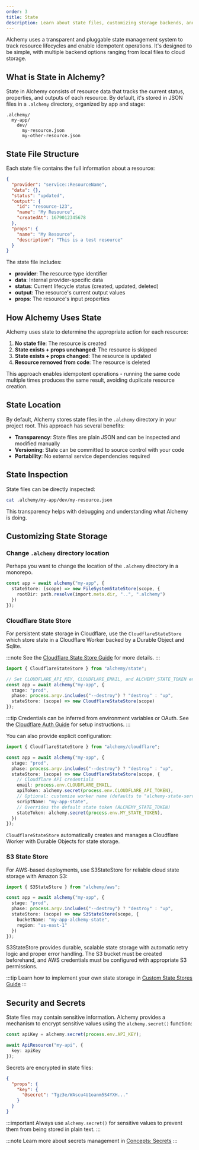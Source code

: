 ```yaml
---
order: 3
title: State
description: Learn about state files, customizing storage backends, and securing sensitive data.
---
```


Alchemy uses a transparent and pluggable state management system to track resource lifecycles and enable idempotent operations. It's designed to be simple, with multiple backend options ranging from local files to cloud storage.

## What is State in Alchemy?

State in Alchemy consists of resource data that tracks the current status, properties, and outputs of each resource. By default, it's stored in JSON files in a `.alchemy` directory, organized by app and stage:

```
.alchemy/
  my-app/
    dev/
      my-resource.json
      my-other-resource.json
```

## State File Structure

Each state file contains the full information about a resource:

```json
{
  "provider": "service::ResourceName",
  "data": {},
  "status": "updated",
  "output": {
    "id": "resource-123",
    "name": "My Resource",
    "createdAt": 1679012345678
  },
  "props": {
    "name": "My Resource",
    "description": "This is a test resource"
  }
}
```

The state file includes:

- **provider**: The resource type identifier
- **data**: Internal provider-specific data
- **status**: Current lifecycle status (created, updated, deleted)
- **output**: The resource's current output values
- **props**: The resource's input properties

## How Alchemy Uses State

Alchemy uses state to determine the appropriate action for each resource:

1. **No state file**: The resource is created
2. **State exists + props unchanged**: The resource is skipped
3. **State exists + props changed**: The resource is updated
4. **Resource removed from code**: The resource is deleted

This approach enables idempotent operations - running the same code multiple times produces the same result, avoiding duplicate resource creation.

## State Location

By default, Alchemy stores state files in the `.alchemy` directory in your project root. This approach has several benefits:

- **Transparency**: State files are plain JSON and can be inspected and modified manually
- **Versioning**: State can be committed to source control with your code
- **Portability**: No external service dependencies required

## State Inspection

State files can be directly inspected:

```bash
cat .alchemy/my-app/dev/my-resource.json
```

This transparency helps with debugging and understanding what Alchemy is doing.

## Customizing State Storage

### Change `.alchemy` directory location

Perhaps you want to change the location of the `.alchemy` directory in a monorepo.

```typescript
const app = await alchemy("my-app", {
  stateStore: (scope) => new FileSystemStateStore(scope, {
    rootDir: path.resolve(import.meta.dir, "..", ".alchemy")
  })
});
```

### Cloudflare State Store

For persistent state storage in Cloudflare, use the `CloudflareStateStore` which store state in a Cloudflare Worker backed by a Durable Object and Sqlite.

:::note
See the [Cloudflare State Store Guide](/guides/cloudflare-state-store) for more details.
:::

```typescript
import { CloudflareStateStore } from "alchemy/state";

// Set CLOUDFLARE_API_KEY, CLOUDFLARE_EMAIL, and ALCHEMY_STATE_TOKEN env vars
const app = await alchemy("my-app", {
  stage: "prod",
  phase: process.argv.includes("--destroy") ? "destroy" : "up",
  stateStore: (scope) => new CloudflareStateStore(scope)
});
```

:::tip
Credentials can be inferred from environment variables or OAuth. See the [Cloudflare Auth Guide](../cloudflare-auth) for setup instructions.
:::

You can also provide explicit configuration:

```typescript
import { CloudflareStateStore } from "alchemy/cloudflare";

const app = await alchemy("my-app", {
  stage: "prod", 
  phase: process.argv.includes("--destroy") ? "destroy" : "up",
  stateStore: (scope) => new CloudflareStateStore(scope, {
    // Cloudflare API credentials
    email: process.env.CLOUDFLARE_EMAIL,
    apiToken: alchemy.secret(process.env.CLOUDFLARE_API_TOKEN),
    // Optional: customize worker name (defaults to "alchemy-state-service")
    scriptName: "my-app-state",
    // Overrides the default state token (ALCHEMY_STATE_TOKEN)
    stateToken: alchemy.secret(process.env.MY_STATE_TOKEN),
  })
});
```

`CloudflareStateStore` automatically creates and manages a Cloudflare Worker with Durable Objects for state storage.

### S3 State Store

For AWS-based deployments, use S3StateStore for reliable cloud state storage with Amazon S3:

```typescript
import { S3StateStore } from "alchemy/aws";

const app = await alchemy("my-app", {
  stage: "prod",
  phase: process.argv.includes("--destroy") ? "destroy" : "up",
  stateStore: (scope) => new S3StateStore(scope, {
    bucketName: "my-app-alchemy-state",
    region: "us-east-1"
  })
});
```

S3StateStore provides durable, scalable state storage with automatic retry logic and proper error handling. The S3 bucket must be created beforehand, and AWS credentials must be configured with appropriate S3 permissions.

:::tip
Learn how to implement your own state storage in [Custom State Stores Guide](../custom-state-store)
:::

## Security and Secrets

State files may contain sensitive information. Alchemy provides a mechanism to encrypt sensitive values using the `alchemy.secret()` function:

```typescript
const apiKey = alchemy.secret(process.env.API_KEY);

await ApiResource("my-api", {
  key: apiKey
});
```

Secrets are encrypted in state files:

```json
{
  "props": {
    "key": {
      "@secret": "Tgz3e/WAscu4U1oanm5S4YXH..."
    }
  }
}
```

:::important
Always use `alchemy.secret()` for sensitive values to prevent them from being stored in plain text.
:::

:::note
Learn more about secrets management in [Concepts: Secrets](../concepts/secret)
:::
